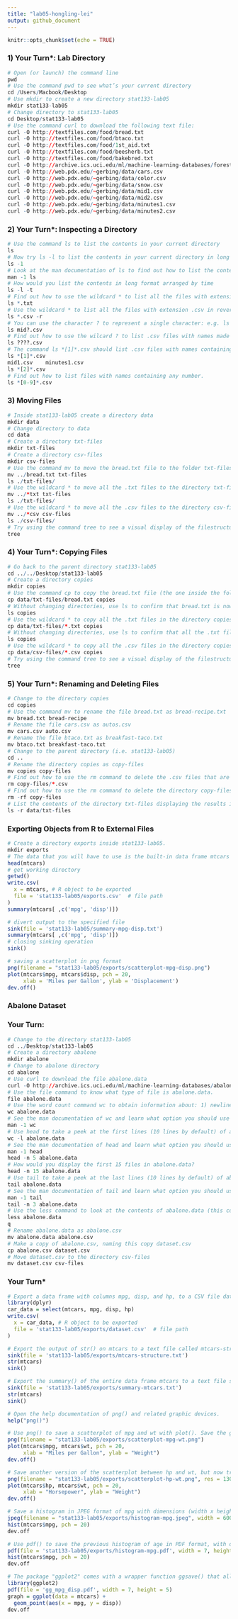 ```yaml
---
title: "lab05-hongling-lei"
output: github_document
---
```


```r
knitr::opts_chunk$set(echo = TRUE)
```

### 1) Your Turn*: Lab Directory
```r
# Open (or launch) the command line
pwd
# Use the command pwd to see what’s your current directory
cd /Users/Macbook/Desktop
# Use mkdir to create a new directory stat133-lab05
mkdir stat133-lab05
# Change directory to stat133-lab05
cd Desktop/stat133-lab05
# Use the command curl to download the following text file:
curl -O http://textfiles.com/food/bread.txt
curl -O http://textfiles.com/food/btaco.txt
curl -O http://textfiles.com/food/1st_aid.txt
curl -O http://textfiles.com/food/beesherb.txt
curl -O http://textfiles.com/food/bakebred.txt
curl -O http://archive.ics.uci.edu/ml/machine-learning-databases/forest-fires/forestfires.csv
curl -O http://web.pdx.edu/~gerbing/data/cars.csv
curl -O http://web.pdx.edu/~gerbing/data/color.csv
curl -O http://web.pdx.edu/~gerbing/data/snow.csv
curl -O http://web.pdx.edu/~gerbing/data/mid1.csv
curl -O http://web.pdx.edu/~gerbing/data/mid2.csv
curl -O http://web.pdx.edu/~gerbing/data/minutes1.csv
curl -O http://web.pdx.edu/~gerbing/data/minutes2.csv
```

### 2) Your Turn*: Inspecting a Directory
```r
# Use the command ls to list the contents in your current directory
ls 
# Now try ls -l to list the contents in your current directory in long format
ls -1 
# Look at the man documentation of ls to find out how to list the contents in reverse order
man -1 ls 
# How would you list the contents in long format arranged by time
ls -l -t 
# Find out how to use the wildcard * to list all the files with extension .txt
ls *.txt 
# Use the wildcard * to list all the files with extension .csv in reverse order
ls *.csv -r 
# You can use the character ? to represent a single character: e.g. ls mid?.csv. 
ls mid?.csv 
# Find out how to use the wilcard ? to list .csv files with names made of 4 characters (e.g. mid1.csv, snow.csv)
ls ????.csv 
# The command ls *[1]*.csv should list .csv files with names containing the number 1 (e.g. mid1.csv, minutes1.csv). Adapt the command to list .csv files with names containing the number 2.
ls *[1]*.csv 
mid1.csv	minutes1.csv
ls *[2]*.csv 
# Find out how to list files with names containing any number.
ls *[0-9]*.csv
```

### 3) Moving Files
```r
# Inside stat133-lab05 create a directory data
mkdir data
# Change directory to data
cd data
# Create a directory txt-files
mkdir txt-files
# Create a directory csv-files
mkdir csv-files
# Use the command mv to move the bread.txt file to the folder txt-files. Without changing directories, use ls to confirm that bread.txt is now inside txt-files.
mv ../bread.txt txt-files
ls ./txt-files/
# Use the wildcard * to move all the .txt files to the directory txt-files. Without changing directories, use ls to confirm that all the .txt files are inside txt-files.
mv ../*txt txt-files
ls ./txt-files/
# Use the wildcard * to move all the .csv files to the directory csv-files. Without changing directories, use ls to confirm that all the .csv files are inside csv-files.
mv ../*csv csv-files
ls ./csv-files/
# Try using the command tree to see a visual display of the filestructure. Warning: You may not have this command in git-bash or in another shell flavor.
tree
```

### 4) Your Turn*: Copying Files
```r
# Go back to the parent directory stat133-lab05
cd ../../Desktop/stat133-lab05
# Create a directory copies
mkdir copies
# Use the command cp to copy the bread.txt file (the one inside the folder txt-files) to the copies directory
cp data/txt-files/bread.txt copies
# Without changing directories, use ls to confirm that bread.txt is now inside copies.
ls copies
# Use the wildcard * to copy all the .txt files in the directory copies
cp data/txt-files/*.txt copies
# Without changing directories, use ls to confirm that all the .txt files is now inside copies.
ls copies
# Use the wildcard * to copy all the .csv files in the directory copies
cp data/csv-files/*.csv copies
# Try using the command tree to see a visual display of the filestructure.
tree
```

### 5) Your Turn*: Renaming and Deleting Files
```r
# Change to the directory copies
cd copies
# Use the command mv to rename the file bread.txt as bread-recipe.txt
mv bread.txt bread-recipe
# Rename the file cars.csv as autos.csv
mv cars.csv auto.csv
# Rename the file btaco.txt as breakfast-taco.txt
mv btaco.txt breakfast-taco.txt
# Change to the parent directory (i.e. stat133-lab05)
cd ..
# Rename the directory copies as copy-files
mv copies copy-files
# Find out how to use the rm command to delete the .csv files that are in copy-files
rm copy-files/*.csv
# Find out how to use the rm command to delete the directory copy-files
rm -rf copy-files
# List the contents of the directory txt-files displaying the results in reverse (alphabetical) order
ls -r data/txt-files 
```

### Exporting Objects from R to External Files
```r
# Create a directory exports inside stat133-lab05.
mkdir exports
# The data that you will have to use is the built-in data frame mtcars
head(mtcars)
# get working directory
getwd()
write.csv(
  x = mtcars, # R object to be exported
  file = 'stat133-lab05/exports.csv'  # file path
)
summary(mtcars[ ,c('mpg', 'disp')])
```
```r
# divert output to the specified file
sink(file = 'stat133-lab05/summary-mpg-disp.txt')
summary(mtcars[ ,c('mpg', 'disp')])
# closing sinking operation
sink()
```

```r
# saving a scatterplot in png format
png(filename = "stat133-lab05/exports/scatterplot-mpg-disp.png")
plot(mtcars$mpg, mtcars$disp, pch = 20, 
     xlab = 'Miles per Gallon', ylab = 'Displacement')
dev.off()
```

### Abalone Dataset
### Your Turn:
```r
# Change to the directory stat133-lab05
cd ../Desktop/stat133-lab05
# Create a directory abalone
mkdir abalone
# Change to abalone directory
cd abalone
# Use curl to download the file abalone.data
curl -O http://archive.ics.uci.edu/ml/machine-learning-databases/abalone/abalone.data
# Use the file command to know what type of file is abalone.data.
file abalone.data
# Use the word count command wc to obtain information about: 1) newline count, 2) word count, and 3) byte count, of the abalone.data file.
wc abalone.data
# See the man documentation of wc and learn what option you should use to obtain only the number of lines in abalone.data.
man -1 wc
# Use head to take a peek at the first lines (10 lines by default) of abalone.data
wc -l abalone.data
# See the man documentation of head and learn what option you should use to display only the first 5 files in abalone.data.
man -1 head
head -n 5 abalone.data
# How would you display the first 15 files in abalone.data?
head -n 15 abalone.data
# Use tail to take a peek at the last lines (10 lines by default) of abalone.data
tail abalone.data
# See the man documentation of tail and learn what option you should use to display only the last 3 files in abalone.data.
man -1 tail
tail -n 3 abalone.data
# Use the less command to look at the contents of abalone.data (this command opens a paginator so you can move up and down the contents of the file). Press the key q to exit the paginator.
less abalone.data
q
# Rename abalone.data as abalone.csv
mv abalone.data abalone.csv
# Make a copy of abalone.csv, naming this copy dataset.csv
cp abalone.csv dataset.csv
# Move dataset.csv to the directory csv-files
mv dataset.csv csv-files
```

### Your Turn*
```r
# Export a data frame with columns mpg, disp, and hp, to a CSV file dataset.csv in the exports/ subdirectory.
library(dplyr)
car_data = select(mtcars, mpg, disp, hp)
write.csv(
  x = car_data, # R object to be exported
  file = 'stat133-lab05/exports/dataset.csv'  # file path
)

# Export the output of str() on mtcars to a text file called mtcars-structure.txt (inside the exports/ subdirectory).
sink(file = 'stat133-lab05/exports/mtcars-structure.txt')
str(mtcars)
sink()

# Export the summary() of the entire data frame mtcars to a text file summary-mtcars.txt, in the exports/ folder.
sink(file = 'stat133-lab05/exports/summary-mtcars.txt')
str(mtcars)
sink()

# Open the help documentation of png() and related graphic devices.
help("png()")

# Use png() to save a scatterplot of mpg and wt with plot(). Save the graph as scatterplot-mpg-wt.png in the exports/ folder.
png(filename = "stat133-lab05/exports/scatterplot-mpg-wt.png")
plot(mtcars$mpg, mtcars$wt, pch = 20,
     xlab = "Miles per Gallon", ylab = "Weight")
dev.off()

# Save another version of the scatterplot between hp and wt, but now try to get an image with higher resolution. Save the plot as scatterplot-hp-wt.png in exports/.
png(filename = "stat133-lab05/exports/scatterplot-hp-wt.png", res = 130)
plot(mtcars$hp, mtcars$wt, pch = 20,
     xlab = "Horsepower", ylab = "Weight")
dev.off()

# Save a histogram in JPEG format of mpg with dimensions (width x height) 600 x 400 pixels, name the file histogram-mpg.jpeg.
jpeg(filename = "stat133-lab05/exports/histogram-mpg.jpeg", width = 600, height = 400)
hist(mtcars$mpg, pch = 20)
dev.off

# Use pdf() to save the previous histogram of age in PDF format, with dimensions (width x height) 7 x 5 inches, name the file histogram-mpg.pdf.
pdf(file = 'stat133-lab05/exports/histogram-mpg.pdf', width = 7, height = 5)
hist(mtcars$mpg, pch = 20)
dev.off

# The package "ggplot2" comes with a wrapper function ggsave() that allows you to save ggplot graphics to a specified file. By default, ggsave() saves images in PDF format. Use ggplot() to make a scatterplot of mpg and disp, and store it in a ggplot object named gg_mpg_disp. Then use ggsave() to save the plot with dimensions (width x height) 7 x 5 inches, as scatterplot-mpg-disp.pdf.
library(ggplot2)
pdf(file = 'gg_mpg_disp.pdf', width = 7, height = 5)
graph = ggplot(data = mtcars) +
  geom_point(aes(x = mpg, y = disp))
dev.off
```


